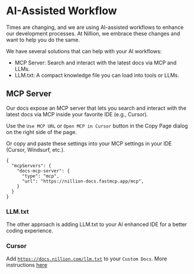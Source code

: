 # AI-Assisted Workflow

Times are changing, and we are using AI-assisted workflows to enhance our development processes. At Nillion, we embrace these changes and want to help you do the same.

We have several solutions that can help with your AI workflows:

- MCP Server: Search and interact with the latest docs via MCP and LLMs.
- LLM.txt: A compact knowledge file you can load into tools or LLMs.

## MCP Server

Our docs expose an MCP server that lets you search and interact with the latest docs via MCP inside your favorite IDE (e.g., Cursor).

Use the `Use MCP URL` or `Open MCP in Cursor` button in the Copy Page dialog on the right side of the page.

Or copy and paste these settings into your MCP settings in your IDE (Cursor, Windsurf, etc.).

```
{
  "mcpServers": {
    "docs-mcp-server": {
      "type": "mcp",
      "url": "https://nillion-docs.fastmcp.app/mcp",
    }
  }
}
```

### LLM.txt

The other approach is adding LLM.txt to your AI enhanced IDE for a better coding experience.

### Cursor

Add [`https://docs.nillion.com/llm.txt`](https://docs.nillion.com/llm.txt) to your `Custom Docs`. More instructions [here](https://docs.cursor.com/context/@-symbols/@-docs#add-custom-docs)
